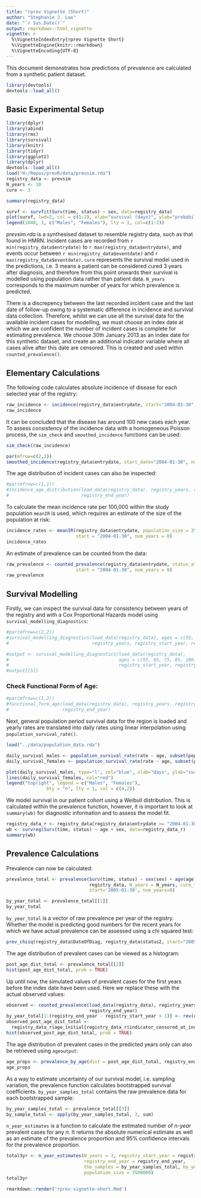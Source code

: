 ```yaml
---
title: "rprev Vignette (Short)"
author: "Stephanie J. Lax"
date: "`r Sys.Date()`"
output: rmarkdown::html_vignette
vignette: >
  %\VignetteIndexEntry{rprev Vignette Short}
  %\VignetteEngine{knitr::rmarkdown}
  %\VignetteEncoding{UTF-8}
---
```


This document demonstrates how predictions of prevalence are calculated from a synthetic patient dataset. 
```r
library(devtools)
devtools::load_all()
```

## Basic Experimental Setup

```r
library(dplyr)
library(abind)
library(rms)
library(survival)
library(knitr)
library(tidyr)
library(ggplot2)
library(dplyr)
devtools::load_all()
load("H:/Repos/prevR/data/prevsim.rda")
registry_data <- prevsim
N_years <- 10
cure <- 3

summary(registry_data)

survf <- survfit(Surv(time, status) ~ sex, data=registry_data)
plot(survf, lwd=2, col = c(1:2), xlab="survival (days)", ylab="probability")
legend(1040, 1, c("Males", "Females"), lty = 1, col=c(1:2))
```

*prevsim.rda* is a synthesised dataset to resemble registry data, such as that found in HMRN. Incident cases are recorded from `r min(registry_data$entrydate)` to `r max(registry_data$entrydate)`, and events occur between `r min(registry_data$eventdate)` and `r max(registry_data$eventdate)`. `cure` represents the survival model used in the predictions, i.e. 3 means a patient can be considered cured 3 years after diagnosis, and therefore from this point onwards their survival is modelled using population data rather than patient data. `N_years` corresponds to the maximum number of years for which prevalence is predicted. 

There is a discrepency between the last recorded incident case and the last date of follow-up owing to a systematic difference in incidence and survival data collection. Therefore, whilst we can use all the survival data for the available incident cases for modelling, we must choose an index date at which we are confident the number of incident cases is complete for estimating prevalence. We choose 30th January 2013 as an index date for this synthetic dataset, and create an additional indicator variable where all cases alive after this date are censored. This is created and used within `counted_prevalence()`.

## Elementary Calculations

The following code calculates absolute incidence of disease for each selected year of the registry:

```r
raw_incidence <- incidence(registry_data$entrydate, start="2004-01-30", 8)
raw_incidence
```

It can be concluded that the disease has around 100 new cases each year. To assess consistency of the incidence data with a homogeneous Poisson process, the `sim_check` and `smoothed_incidence` functions can be used:

```r
sim_check(raw_incidence)
```

```r
par(mfrow=c(2,2))
smoothed_incidence(registry_data$entrydate, start_date="2004-01-30", num_years=8)
```

The age distribution of incident cases can also be inspected:

```r
#par(mfrow=c(1,1))
#incidence_age_distribution(load_data(registry_data), registry_years, registry_start_year, 
#                           registry_end_year)
```

To calculate the mean incidence rate per 100,000 within the study population `meanIR` is used, which requires an estimate of the size of the population at risk:
  
```r
incidence_rates <- meanIR(registry_data$entrydate, population_size = 3500000,
                          start = "2004-01-30", num_years = 8)
incidence_rates
```

An estimate of prevalence can be counted from the data:

```r
raw_prevalence <- counted_prevalence(registry_data$entrydate, status_at_index = status2,
                          start = "2004-01-30", num_years = 8)
raw_prevalence
```

## Survival Modelling

Firstly, we can inspect the survival data for consistency between years of the registry and with a Cox Proportional Hazards model using `survival_modelling_diagnostics`:

```r
#par(mfrow=c(2,2))
#survival_modelling_diagnostics(load_data(registry_data), ages = c(55, 65, 75, 85, 100), 
#                               registry_years, registry_start_year, registry_end_year)
```

```r
#output <- survival_modelling_diagnostics(load_data(registry_data), 
#                                         ages = c(55, 65, 75, 85, 100), registry_years, 
#                                         registry_start_year, registry_end_year)
#output[[5]]
```

### Check Functional Form of Age:

```r
#par(mfrow=c(1,2))
#functional_form_age(load_data(registry_data), registry_years, registry_start_year, 
#                    registry_end_year)
```

Next, general population period survival data for the region is loaded and yearly rates are translated into daily rates using linear interpolation using `population_survival_rate()`.

```r
load("../data/population_data.rda")

daily_survival_males <- population_survival_rate(rate ~ age, subset(population_data, sex == 0))
daily_survival_females <- population_survival_rate(rate ~ age, subset(population_data, sex == 1))

plot(daily_survival_males, type="l", col="blue", xlab="days", ylab="survival")
lines(daily_survival_females, col="red")
legend("topright", legend = c("Males", "Females"),
               bty = "n", lty = 1, col = c(4,2))
```

We model survival in our patient cohort using a Weibull distribution. This is calculated within the prevalence function, however, it is important to look at `summary(wb)` for diagnostic information and to assess the model fit. 

```r
registry_data_r <- registry_data[registry_data$entrydate >= "2004-01-30", ]
wb <- survreg(Surv(time, status) ~ age + sex, data=registry_data_r)
summary(wb)
```

## Prevalence Calculations

Prevalence can now be calculated:

```r
prevalence_total <- prevalence(Surv(time, status) ~ sex(sex) + age(age) + entry(entrydate),
                               registry_data, N_years = N_years, cure_time = cure*365, 
                               start='2005-01-30', num_years=8)

by_year_total <- prevalence_total[[1]]
by_year_total
```

`by_year_total` is a vector of raw prevalence per year of the registry. Whether the model is predicting good numbers for the recent years for which we have actual prevalence can be assessed using a chi squared test:

```r
prev_chisq(registry_data$DateOfDiag, registry_data$status2, start="2005-09-01", 8, by_year = by_year_total)
```

The age distribution of prevalent cases can be viewed as a histogram:

```r
post_age_dist_total <- prevalence_total[[2]]
hist(post_age_dist_total, prob = TRUE)
```

Up until now, the simulated values of prevalent cases for the first years before the index date have been used. Here we replace these with the actual observed values:

```r
observed <- counted_prevalence(load_data(registry_data), registry_years, registry_start_year, 
                               registry_end_year)
by_year_total[1:(registry_end_year - registry_start_year + 1)] <- rev(observed)
observed_post_age_dist_total <- 
  registry_data_r$age_initial[registry_data_r$indicator_censored_at_index == 0]
hist(observed_post_age_dist_total, prob = TRUE)
```

The age distribution of prevalent cases in the predicted years only can also be retrieved using `ageoutput`:

```r
age_props <- prevalence_by_age(dist = post_age_dist_total, registry_end_year, N_years)
age_props
```

As a way to estimate uncertainty of our survival model, i.e. sampling variation, the prevalence function calculates bootstrapped survival coefficients. `by_year_samples_total` contains the raw prevalence data for each bootstrapped sample:

```r
by_year_samples_total <- prevalence_total[[3]]
by_sample_total <- apply(by_year_samples_total, 2, sum)
```

`n_year_estimates` is a function to calculate the estimated number of *n-year* prevalent cases for any *n*. It returns the absolute numerical estimate as well as an estimate of the prevalence proportion and 95% confidence intervals for the prevalence proportion. 

```r
total3yr <- n_year_estimates(N_years = 3, registry_start_year = registry_start_year, 
                             registry_end_year = registry_end_year, 
                             the_samples = by_year_samples_total, by_year = by_year_total,
                             population_size = 3500000)
total3yr
```

```r
rmarkdown::render('rprev-vignette-short.Rmd')
```
